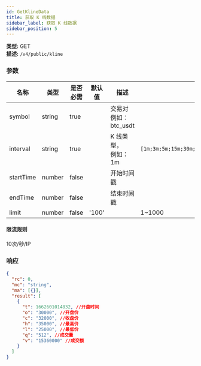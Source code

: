 ```yaml
---
id: GetKlineData
title: 获取 K 线数据
sidebar_label: 获取 K 线数据
sidebar_position: 5
---
```


**类型:** GET  
**描述:** `/v4/public/kline`

### 参数

| 名称 | 类型 | 是否必需 | 默认值 | 描述 | 取值范围 |
| --- | --- | --- | --- | --- | --- |
| symbol | string | true |  | 交易对 例如：btc_usdt |  |
| interval | string | true |  | K 线类型，<br/>例如：1m | `[1m;3m;5m;15m;30m;1h;2h;4h;6h;8h;12h;1d;3d;1w;1M]` |
| startTime | number | false |  | 开始时间戳 |  |
| endTime | number | false |  | 结束时间戳 |  |
| limit | number | false | '100' |  | 1~1000 |

#### **限流规则**

10次/秒/IP

### 响应

```json title="Response"
{
  "rc": 0,
  "mc": "string",
  "ma": [{}],
  "result": [
    {
      "t": 1662601014832, //开盘时间
      "o": "30000", //开盘价
      "c": "32000", //收盘价
      "h": "35000", //最高价
      "l": "25000", //最低价
      "q": "512", //成交量
      "v": "15360000" //成交额
    }
  ]
}
```